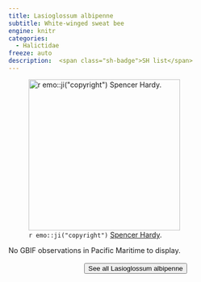 ```yaml
---
title: Lasioglossum albipenne
subtitle: White-winged sweat bee
engine: knitr
categories:
  - Halictidae
freeze: auto
description:  <span class="sh-badge">SH list</span>
---
```

![`r emo::ji("copyright")` [Spencer Hardy ](https://inaturalist.ca/photos/230165199).](https://inaturalist-open-data.s3.amazonaws.com/photos/230165199/large.jpg){height=300}



No GBIF observations in Pacific Maritime to display.
<br><br>
<center>


<a href="https://www.zoology.ubc.ca/entomology/main/Hymenoptera/Halictidae/Lasioglossum%20albipenne.php"><button type="button" class="btn btn-secondary">See all Lasioglossum albipenne <i class="fa-solid fa-arrow-up-right-from-square"></i> </button></a>
</center>
